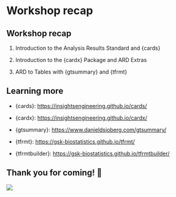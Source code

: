 # Workshop recap

## Workshop recap

1. Introduction to the Analysis Results Standard and {cards}

2. Introduction to the {cardx} Package and ARD Extras

3. ARD to Tables with {gtsummary} and {tfrmt}

## Learning more

- {cards}: [https://insightsengineering.github.io/cards/](https://insightsengineering.github.io/cards/)

- {cardx}: [https://insightsengineering.github.io/cardx/](https://insightsengineering.github.io/cardx/)

- {gtsummary}: [https://www.danieldsjoberg.com/gtsummary/](https://www.danieldsjoberg.com/gtsummary/)

- {tfrmt}: [https://gsk-biostatistics.github.io/tfrmt/](https://gsk-biostatistics.github.io/tfrmt/)

- {tfrmtbuilder}: [https://gsk-biostatistics.github.io/tfrmtbuilder/](https://gsk-biostatistics.github.io/tfrmtbuilder/)


## Thank you for coming! 🎉

 ![](images/questions.jpg){fig-align="center"}
